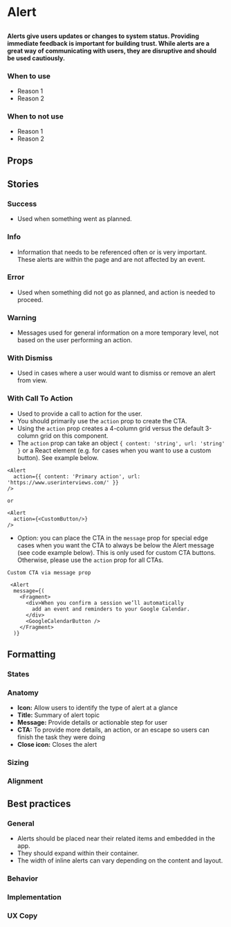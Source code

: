
# Alert

## 

<h4>
  Alerts give users updates or changes to system status. Providing immediate feedback is important for
  building trust.  While alerts are a great way of communicating with users, they are disruptive and
  should be used cautiously.
</h4>

<Canvas>
  <Story id="design-system-alert--success"/>
</Canvas>

### When to use 
- Reason 1
- Reason 2

### When to not use
- Reason 1
- Reason 2

## Props

<ArgsTable of={Alert} />

## Stories

### Success

- Used when something went as planned.

<Canvas>
  <Story id="design-system-alert--success" />
</Canvas>

### Info

- Information that needs to be referenced often or is very important. These alerts are within the
page and are not affected by an event.

<Canvas>
  <Story id="design-system-alert--info" />
</Canvas>

### Error

- Used when something did not go as planned, and action is needed to proceed.

<Canvas>
  <Story id="design-system-alert--error" />
</Canvas>

### Warning

- Messages used for general information on a more temporary level, not based on the user
performing an action. 

<Canvas>
  <Story id="design-system-alert--warning" />
</Canvas>


### With Dismiss

- Used in cases where a user would want to dismiss or remove an alert from view.

<Canvas>
  <Story id="design-system-alert--with-dismiss" />
</Canvas>


### With Call To Action

- Used to provide a call to action for the user. 
- You should primarily use the `action` prop to create the CTA.
- Using the `action` prop creates a 4-column grid versus the default 3-column grid on this component.
- The `action` prop can take an object `{ content: 'string', url: 'string' }` or a React element (e.g. for cases when you want to use a custom button). See example below.
```
<Alert
  action={{ content: 'Primary action', url: 'https://www.userinterviews.com/' }}
/>

or 

<Alert
  action={<CustomButton/>}
/>

```
- Option: you can place the CTA in the `message` prop for special edge cases when you want the CTA to always be below the Alert message (see code example below). This is only used for custom CTA buttons. Otherwise, please use the `action` prop for all CTAs. 
```
Custom CTA via message prop 

 <Alert
  message={(
    <Fragment>
      <div>When you confirm a session we’ll automatically
        add an event and reminders to your Google Calendar.
      </div>
      <GoogleCalendarButton />
    </Fragment>
  )}
```
<Canvas>
  <Story id="design-system-alert--with-call-to-action" />
</Canvas>

## Formatting

### States

### Anatomy 
- **Icon:** Allow users to identify the type of alert at a glance
- **Title:** Summary of alert topic 
- **Message:** Provide details or actionable step for user
- **CTA:** To provide more details, an action, or an escape so users can finish the task they were doing
- **Close icon:** Closes the alert

### Sizing

### Alignment


## Best practices

### General

- Alerts should be placed near their related items and embedded in the app. 
- They should expand within their container. 
- The width of inline alerts can vary depending on the content and layout.

### Behavior

### Implementation

### UX Copy
